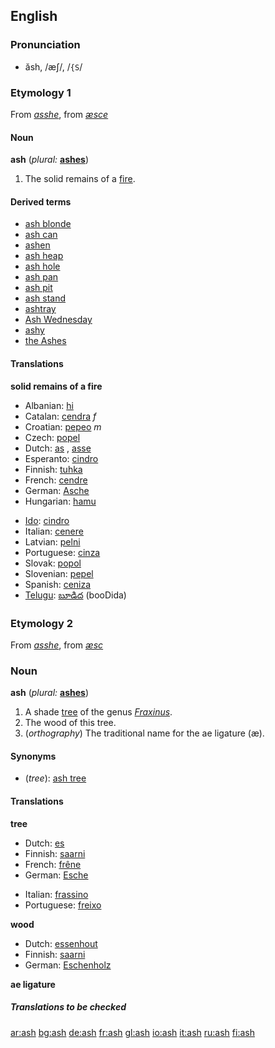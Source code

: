 {{see|Ash}}
==English==

===Pronunciation===
*ăsh, /æʃ/, /<tt>{S</tt>/

===Etymology 1===
From {{ME.}} ''[[asshe]]'', from {{OE.}} ''[[æsce]]''

====Noun====
'''ash''' (''plural:'' '''[[ashes]]''')

#The solid remains of a [[fire]].

====Derived terms====
*[[ash blonde]]
*[[ash can]]
*[[ashen]]<!--belongs on the page for "ashen": Polish-popiół-->
*[[ash heap]]
*[[ash hole]]
*[[ash pan]]
*[[ash pit]]
*[[ash stand]]
*[[ashtray]]
*[[Ash Wednesday]]
*[[ashy]]
*[[the Ashes]]<!--in cricket-->

====Translations====
'''solid remains of a fire'''
{{top}}
*Albanian: [[hi]]
*Catalan: [[cendra]] ''f''
*Croatian: [[pepeo]] ''m''
*Czech: [[popel]]
*Dutch: [[as#Dutch|as]] {{f}}, [[asse#Dutch|asse]] {{f}}
*Esperanto: [[cindro]]
*Finnish: [[tuhka]]
*French: [[cendre]] {{m}}
*German: [[Asche]] {{f}}
*Hungarian: [[hamu]]
{{mid}}
*[[Ido]]: [[cindro]]
*Italian: [[cenere]] {{f}}
*Latvian: [[pelni]] {{m}} {{p}}
*Portuguese: [[cinza]] {{f}}
*Slovak: [[popol]]
*Slovenian: [[pepel]]
*Spanish: [[ceniza]] {{f}}
*[[Telugu]]: [[బూడిద]] (booDida)
{{bottom}}

===Etymology 2===
From {{ME.}} ''[[asshe]]'', from {{OE.}} ''[[æsc]]''

===Noun===
'''ash''' (''plural:'' '''[[ashes]]''')
#A shade [[tree]] of the genus ''[[Fraxinus]]''.
#The wood of this tree.
#(''orthography'') The traditional name for the ae ligature (æ).

====Synonyms====
*(''tree''): [[ash tree]]

====Translations====
'''tree'''
{{top}}
*Dutch: [[es#Dutch|es]] {{m}}
*Finnish: [[saarni]]
*French: [[frêne]] {{m}}
*German: [[Esche]] {{f}}
{{mid}}
*Italian: [[frassino]] {{m}}
*Portuguese: [[freixo]] {{m}}
{{bottom}}

'''wood'''
{{top}}
*Dutch: [[essenhout]] {{n}}
*Finnish: [[saarni]]
*German: [[Eschenholz]] {{n}}
{{mid}}
{{bottom}}

'''ae ligature'''
{{top}}
{{mid}}
{{bottom}}

=====Translations to be checked=====
<!--remove this section when all translations have been put inot the appropriate table(s)
{{checktrans}}

*{{ttbc|Arabic}}: [[رماد]], [[سكن]], [[شجرة الدردار]], [[شحوب]]
*{{ttbc|Basque}}: [[errauts]] (1), [[lizar]] (3), [[lizarki]] (4) ([http://eu.wiktionary.org/wiki/lizar lizar], [http://eu.wiktionary.org/wiki/lizarki lizarki])
*{{ttbc|Bulgarian}}: [[пръст]] {{f}} (1), [[ясен]] {{m}} (3), [[ясеново дърво]] {{n}} (4)
*{{ttbc|Chinese}}: [[灰]] (huí), [[灰烬]](1); [[桉]], [[桉树]] (3)
*{{ttbc|Czech}}: [[popel]]  {{m}}  (1),  [[jasan]]  {{m}} (3),  [[jasanové dřevo]]  {{n}} (4)
*{{ttbc|Estonian}}: [[tuhk]] (1), [[saar#Estonian|saar]] (3)
*{{ttbc|Japanese}}: [[灰]] ([[はい]], hai), [[灰燼]] (かいじん, kaijin), [[灰がら]] (はいがら, haigara) (1); [[とねりこ]] (3)
*{{ttbc|Navajo}}: [[łeeh]] (into ashes)
*{{ttbc|Polish}}: [[popi&#243;&#322;]] {{m}} (1) , [[jesion]] {{m}} (3)
*{{ttbc|Romanian}}: [[cenuşă]] {{f}} (1)
*{{ttbc|Slovak}}: [[popol]]  {{m}} (1),  [[jaseň]]  {{m}} (3),   [[jaseňové drevo]]  {{n}} (4)

===See also===
*[[w:ash|Wikipedia article on ash (from a fire)]]
*[[w:ash tree|Wikipedia article on ash trees]]
*[[Yggdrasil]]

[[Category:Trees]]

[[bg:ash]]
[[de:ash]]
[[gl:ash]]
[[io:ash]]
[[it:ash]]
[[fi:ash]]
[[ar:ash]]
[[bg:ash]]
[[de:ash]]
[[fr:ash]]
[[gl:ash]]
[[io:ash]]
[[it:ash]]
[[ru:ash]]
[[fi:ash]]-->

[[ar:ash]]
[[bg:ash]]
[[de:ash]]
[[fr:ash]]
[[gl:ash]]
[[io:ash]]
[[it:ash]]
[[ru:ash]]
[[fi:ash]]